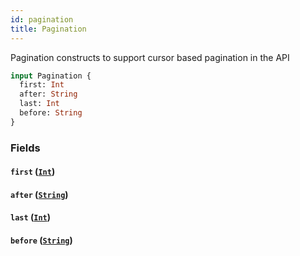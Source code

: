 ```yaml
---
id: pagination
title: Pagination
---
```



Pagination constructs to support cursor based pagination in the API

```graphql
input Pagination {
  first: Int
  after: String
  last: Int
  before: String
}
```


### Fields

#### `first` ([`Int`](/docs/testnet/graphql/scalars/int))




#### `after` ([`String`](/docs/testnet/graphql/scalars/string))




#### `last` ([`Int`](/docs/testnet/graphql/scalars/int))




#### `before` ([`String`](/docs/testnet/graphql/scalars/string))






